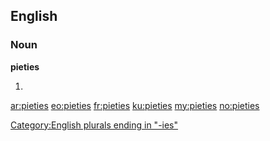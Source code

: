 ==English==

===Noun===
'''pieties'''

# {{plural of|[[piety]]}}

[[Category:English plurals ending in "-ies"]]

[[ar:pieties]]
[[eo:pieties]]
[[fr:pieties]]
[[ku:pieties]]
[[my:pieties]]
[[no:pieties]]